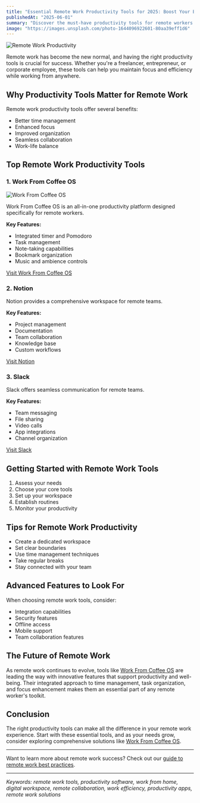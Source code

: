 ```yaml
---
title: "Essential Remote Work Productivity Tools for 2025: Boost Your Efficiency"
publishedAt: "2025-06-01"
summary: "Discover the must-have productivity tools for remote workers in 2025. Learn how to stay organized, focused, and efficient while working from anywhere."
image: "https://images.unsplash.com/photo-1644096922601-80aa39eff1d6"
---
```


<Image
  src="https://images.unsplash.com/photo-1644096922601-80aa39eff1d6"
  alt="Remote Work Productivity"
  width={1000}
  height={1000}
/>

Remote work has become the new normal, and having the right productivity tools is crucial for success. Whether you're a freelancer, entrepreneur, or corporate employee, these tools can help you maintain focus and efficiency while working from anywhere.

## Why Productivity Tools Matter for Remote Work

Remote work productivity tools offer several benefits:

- Better time management
- Enhanced focus
- Improved organization
- Seamless collaboration
- Work-life balance

## Top Remote Work Productivity Tools

### 1. Work From Coffee OS

<Image
  src="./blog/wfcos.webp"
  alt="Work From Coffee OS"
  width={1000}
  height={1000}
/>

Work From Coffee OS is an all-in-one productivity platform designed specifically for remote workers.

**Key Features:**

- Integrated timer and Pomodoro
- Task management
- Note-taking capabilities
- Bookmark organization
- Music and ambience controls

[Visit Work From Coffee OS](https://workfromcoffee.com)

### 2. Notion

Notion provides a comprehensive workspace for remote teams.

**Key Features:**

- Project management
- Documentation
- Team collaboration
- Knowledge base
- Custom workflows

[Visit Notion](https://www.notion.so)

### 3. Slack

Slack offers seamless communication for remote teams.

**Key Features:**

- Team messaging
- File sharing
- Video calls
- App integrations
- Channel organization

[Visit Slack](https://slack.com)

## Getting Started with Remote Work Tools

1. Assess your needs
2. Choose your core tools
3. Set up your workspace
4. Establish routines
5. Monitor your productivity

## Tips for Remote Work Productivity

- Create a dedicated workspace
- Set clear boundaries
- Use time management techniques
- Take regular breaks
- Stay connected with your team

## Advanced Features to Look For

When choosing remote work tools, consider:

- Integration capabilities
- Security features
- Offline access
- Mobile support
- Team collaboration features

## The Future of Remote Work

As remote work continues to evolve, tools like [Work From Coffee OS](/) are leading the way with innovative features that support productivity and well-being. Their integrated approach to time management, task organization, and focus enhancement makes them an essential part of any remote worker's toolkit.

## Conclusion

The right productivity tools can make all the difference in your remote work experience. Start with these essential tools, and as your needs grow, consider exploring comprehensive solutions like [Work From Coffee OS](/).

---

Want to learn more about remote work success? Check out our [guide to remote work best practices](/blog/post/remote-work-best-practices-2025).

---

_Keywords: remote work tools, productivity software, work from home, digital workspace, remote collaboration, work efficiency, productivity apps, remote work solutions_
